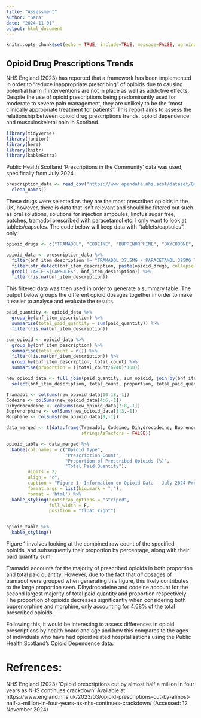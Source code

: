 ```yaml
---
title: "Assessment"
author: "Sara"
date: "2024-11-01"
output: html_document
---
```


```r
knitr::opts_chunk$set(echo = TRUE, include=TRUE, message=FALSE, warnings=FALSE)
```

## Opioid Drug Prescriptions Trends

NHS England (2023) has reported that a framework has been implemented in order to "reduce inappropriate prescribing" of opioids due to causing potential harm if interventions are not in place as well as addictive effects. Despite the use of opioid prescriptions being predominantly used for moderate to severe pain management, they are unlikely to be the "most clinically appropriate treatment for patients". This report aims to assess the relationship between opioid drug prescriptions trends, opioid dependence and musculoskeletal pain in Scotland.

```r
library(tidyverse)
library(janitor) 
library(here)
library(knitr)
library(kableExtra)
```

Public Health Scotland 'Prescriptions in the Community' data was used, specifically from July 2024. 
```r
prescription_data <- read_csv("https://www.opendata.nhs.scot/dataset/84393984-14e9-4b0d-a797-b288db64d088/resource/1cb425fc-640c-4b37-9013-f8e97f274085/download/pitc202407.csv") %>% 
  clean_names()
```

These drugs were selected as they are the most prescribed opioids in the UK, however, there is data that isn't relevant and should be filtered out such as oral solutions, solutions for injection ampoules, linctus sugar free, patches, tramadol prescribed with paracetamol etc. I only want to look at tablets/capsules. The code below will keep data with "tablets/capsules". only.
```r
opioid_drugs <- c("TRAMADOL", "CODEINE", "BUPRENORPHINE", "OXYCODONE", "MORPHINE")

opioid_data <- prescription_data %>%
  filter(bnf_item_description != "TRAMADOL 37.5MG / PARACETAMOL 325MG TABLETS") %>% 
  filter(str_detect(bnf_item_description, paste(opioid_drugs, collapse = "|")), 
  grepl('TABLETS|CAPSULES', bnf_item_description)) %>% 
  filter(!is.na(bnf_item_description))
```

This filtered data was then used in order to generate a summary table. The output below groups the different opioid dosages together in order to make it easier to analyse and evaluate the results. 
```r
paid_quantity <- opioid_data %>%
  group_by(bnf_item_description) %>% 
  summarise(total_paid_quantity = sum(paid_quantity)) %>% 
  filter(!is.na(bnf_item_description))

sum_opioid <- opioid_data %>% 
  group_by(bnf_item_description) %>% 
  summarise(total_count = n()) %>% 
  filter(!is.na(bnf_item_description)) %>% 
  group_by(bnf_item_description, total_count) %>% 
  summarise(proportion = ((total_count/6740)*100))

new_opioid_data <- full_join(paid_quantity, sum_opioid, join_by(bnf_item_description)) %>% 
  select(bnf_item_description, total_count, proportion, total_paid_quantity)

Tramadol <- colSums(new_opioid_data[10:18,-1])
Codeine <- colSums(new_opioid_data[4:6,-1])
Dihydrocodeine <- colSums(new_opioid_data[7:8,-1])
Buprenorphine <- colSums(new_opioid_data[1:3,-1])
Morphine <- colSums(new_opioid_data[9,-1])

data_merged <- t(data.frame(Tramadol, Codeine, Dihydrocodeine, Buprenorphine, Morphine, 
                            stringsAsFactors = FALSE))

opioid_table <- data_merged %>% 
  kable(col.names = c("Opioid Type",
                      "Prescription Count",
                      "Proportion of Prescribed Opioids (%)",
                      "Total Paid Quantity"),
        digits = 2,
        align = "c",
        caption = "Figure 1: Information on Opioid Data - July 2024 Prescriptions",
        format.args = list(big.mark = ","),
        format = 'html') %>%  
  kable_styling(bootstrap_options = "striped", 
                full_width = F, 
                position = "float_right")


opioid_table %>% 
  kable_styling()
```
Figure 1 involves looking at the combined raw count of the specified opioids, and subsequently their proportion by percentage, along with their paid quantity sum. 

Tramadol accounts for the majority of prescribed opioids in both proportion and total paid quantity. However, due to the fact that *all* dosages of tramadol were grouped when generating this figure, this likely contributes to the large proportion seen. Dihydrocodeine and codeine account for the second largest majority of total paid quantity and proportion respectively. The proportion of opioids decreases significantly when considering both buprenorphine and morphine, only accounting for 4.68% of the total prescribed opioids.

Following this, it would be interesting to assess differences in opioid prescriptions by health board and age and how this compares to the ages of individuals who have had opioid related hospitalisations using the Public Health Scotland’s Opioid Dependence data. 

# Refrences:

NHS England (2023) ‘Opioid prescriptions cut by almost half a million in four years as NHS continues crackdown' Available at: https://www.england.nhs.uk/2023/03/opioid-prescriptions-cut-by-almost-half-a-million-in-four-years-as-nhs-continues-crackdown/ (Accessed: 12 November 2024)



